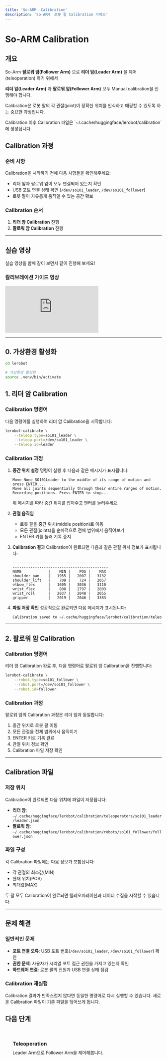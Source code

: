 ```yaml
---
title: 'So-ARM  Calibration'
description: 'So-ARM  로봇 팔 Calibration 가이드'
---
```



# So-ARM Calibration

## 개요

So-Arm **팔로워 암(Follower Arm)** 으로 **리더 암(Leader Arm)** 을 제어(teleoperation) 하기 위해서 

**리더 암(Leader Arm)** 과 **팔로워 암(Follower Arm)** 모두 Manual calibration을 진행해야 합니다. 

Calibration은 로봇 팔의 각 관절(joint)이 정확한 위치를 인식하고 매핑할 수 있도록 하는 중요한 과정입니다.

<Callout type="info">
Calibration 이후 Calibration 파일은 `~/.cache/huggingface/lerobot/calibration`에 생성됩니다.
</Callout>

## Calibration 과정

### 준비 사항

Calibration을 시작하기 전에 다음 사항들을 확인해주세요:

- 리더 암과 팔로워 암이 모두 연결되어 있는지 확인
- USB 포트 연결 상태 확인 (`/dev/so101_leader`, `/dev/so101_follower`)
- 로봇 팔이 자유롭게 움직일 수 있는 공간 확보


### Calibration 순서

1. **리더 암 Calibration** 진행
2. **팔로워 암 Calibration** 진행

---

## 실습 영상

실습 영상을 함께 같이 보면서 같이 진행해 보세요!

<div class="youtube-grid">
  <div class="youtube-card">
    <h3>칼리브레이션 가이드 영상</h3>
    <div class="youtube-embed">
      <iframe 
        src="https://www.youtube.com/embed/vDS5eLKd9lM" 
        title="So-Arm Max 칼리브레이션 영상"
        frameborder="0" 
        allow="accelerometer; autoplay; clipboard-write; encrypted-media; gyroscope; picture-in-picture; web-share" 
        allowfullscreen>
      </iframe>
    </div>
  </div>
</div>

---

## 0. 가상환경 활성화 

```bash
cd lerobot

# 가상환경 활성화
source .venv/bin/activate
```

## 1. 리더 암 Calibration

### Calibration 명령어

다음 명령어를 실행하여 리더 암 Calibration을 시작합니다:

```bash
lerobot-calibrate \
    --teleop.type=so101_leader \
    --teleop.port=/dev/so101_leader \
    --teleop.id=leader
```

### Calibration 과정

1. **중간 위치 설정**
   명령어 실행 후 다음과 같은 메시지가 표시됩니다:
   ```
   Move None SO101Leader to the middle of its range of motion and press ENTER....
   Move all joints sequentially through their entire ranges of motion.
   Recording positions. Press ENTER to stop...
   ```

   위 메시지를 따라 중간 위치를 잡아주고 엔터를 눌러주세요.

2. **관절 움직임**
   - 로봇 팔을 중간 위치(middle position)로 이동
   - 모든 관절(joints)을 순차적으로 전체 범위에서 움직여보기
   - ENTER 키를 눌러 기록 중지

3. **Calibration 결과**
   Calibration이 완료되면 다음과 같은 관절 위치 정보가 표시됩니다:

   ```
   -------------------------------------------
   -------------------------------------------
   NAME            |    MIN |    POS |    MAX
   shoulder_pan    |   1955 |   2007 |   3132
   shoulder_lift   |    709 |    724 |   2057
   elbow_flex      |   1605 |   3036 |   3110
   wrist_flex      |    808 |   2797 |   2803
   wrist_roll      |   2037 |   2048 |   2055
   gripper         |   2019 |   2046 |   3383
   ```

4. **파일 저장 확인**
   성공적으로 완료되면 다음 메시지가 표시됩니다:
   ```bash
   Calibration saved to ~/.cache/huggingface/lerobot/calibration/teleoperators/so101_leader/leader.json
   ```

---

## 2. 팔로워 암 Calibration

### Calibration 명령어

리더 암 Calibration 완료 후, 다음 명령어로 팔로워 암 Calibration을 진행합니다:

```bash
lerobot-calibrate \
    --robot.type=so101_follower \
    --robot.port=/dev/so101_follower \
    --robot.id=follower
```


### Calibration 과정

팔로워 암의 Calibration 과정은 리더 암과 동일합니다:

1. 중간 위치로 로봇 팔 이동
2. 모든 관절을 전체 범위에서 움직이기
3. ENTER 키로 기록 완료
4. 관절 위치 정보 확인
5. Calibration 파일 저장 확인

---

## Calibration 파일

### 저장 위치

Calibration이 완료되면 다음 위치에 파일이 저장됩니다:

- **리더 암**: `~/.cache/huggingface/lerobot/calibration/teleoperators/so101_leader/leader.json`
- **팔로워 암**: `~/.cache/huggingface/lerobot/calibration/robots/so101_follower/follower.json`

### 파일 구성

각 Calibration 파일에는 다음 정보가 포함됩니다:
- 각 관절의 최소값(MIN)
- 현재 위치(POS)  
- 최대값(MAX)

<Callout type="success">
두 팔 모두 Calibration이 완료되면 텔레오퍼레이션과 데이터 수집을 시작할 수 있습니다.
</Callout>

---

## 문제 해결

### 일반적인 문제

- **포트 연결 오류**: USB 포트 번호(`/dev/so101_leader`, `/dev/so101_follower`) 확인
- **권한 문제**: 사용자가 시리얼 포트 접근 권한을 가지고 있는지 확인
- **하드웨어 연결**: 로봇 팔의 전원과 USB 연결 상태 점검

### Calibration 재실행

Calibration 결과가 만족스럽지 않다면 동일한 명령어로 다시 실행할 수 있습니다. 새로운 Calibration 파일이 기존 파일을 덮어쓰게 됩니다.


## 다음 단계

<div style="display: grid; grid-template-columns: repeat(auto-fit, minmax(280px, 1fr)); gap: 1rem; margin: 2rem 0;">
  <a href="/docs/physical-ai/lerobot/so-arm/software/teleoperation" style="padding: 1.5rem; background: var(--color-surface); border: 1px solid var(--color-border); border-radius: var(--radius-lg); text-decoration: none; transition: all var(--transition-base);">
    <h3 style="margin: 0 0 0.5rem 0; color: var(--color-accent);"><i class="fas fa-cog"></i> Teleoperation </h3>
    <p style="margin: 0; color: var(--color-text-secondary); font-size: var(--text-sm);">Leader Arm으로 Follower Arm을 제어해봅니다.</p>
  </a>
</div>